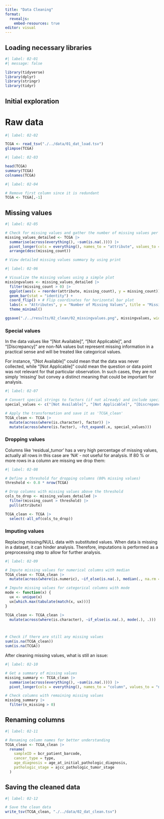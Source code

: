 ```yaml
---
title: "Data Cleaning"
format:
  revealjs:
    embed-resources: true
editor: visual
---
```


## Loading necessary libraries

```r
#| label: 02-01
#| message: false

library(tidyverse)
library(dplyr)
library(stringr)
library(tidyr)
```

## Initial exploration

# Raw data

```r
#| label: 02-02

TCGA <- read_tsv("./../data/01_dat_load.tsv")
glimpse(TCGA)
```

```r
#| label: 02-03

head(TCGA)
summary(TCGA)
colnames(TCGA)
```

```r
#| label: 02-04

# Remove first column since it is redundant
TCGA <- TCGA[,-1]
```

## Missing values

```r
#| label: 02-05

# Check for missing values and gather the number of missing values per column
missing_values_detailed <- TCGA |> 
  summarise(across(everything(), ~sum(is.na(.)))) |> 
  pivot_longer(cols = everything(), names_to = "attribute", values_to = "missing_count") |> 
  arrange(desc(missing_count))

# View detailed missing values summary by using print
```

```r
#| label: 02-06

# Visualize the missing values using a simple plot
missingvalues <- missing_values_detailed |> 
  filter(missing_count > 0) |> 
  ggplot(aes(x = reorder(attribute, missing_count), y = missing_count)) +
  geom_bar(stat = "identity") +
  coord_flip() + # Flip coordinates for horizontal bar plot
  labs(x = "Attributes", y = "Number of Missing Values", title = "Missing Values per Attribute") +
  theme_minimal()

ggsave("./../results/02_clean/02_missingvalues.png", missingvalues, width = 10, height = 6)
```

### Special values

In the data values like "\[Not Available\]", "\[Not Applicable\]", and "\[Discrepancy\]" are non-NA values but represent missing information in a practical sense and will be treated like categorical values.

For instance, "\[Not Available\]" could mean that the data was never collected, while "\[Not Applicable\]" could mean the question or data point was not relevant for that particular observation. In such cases, they are not simply 'missing' but convey a distinct meaning that could be important for analysis.

```r
#| label: 02-07

# Convert special strings to factors (if not already) and include special values as levels
special_values <- c("[Not Available]", "[Not Applicable]", "[Discrepancy]", "[Not Evaluated]", "[Unknown]")

# Apply the transformation and save it as 'TCGA_clean'
TCGA_clean <- TCGA |> 
  mutate(across(where(is.character), factor)) |> 
  mutate(across(where(is.factor), ~fct_expand(.x, special_values)))

```

### Dropping values

Columns like 'residual_tumor' has a very high percentage of missing values, actually all rows in this case are 'NA' - not useful for analysis. If 80 % or more rows in a column are missing we drop them:

```r
#| label: 02-08

# Define a threshold for dropping columns (80% missing values)
threshold <- 0.8 * nrow(TCGA)

# Drop columns with missing values above the threshold
cols_to_drop <- missing_values_detailed |> 
  filter(missing_count > threshold) |> 
  pull(attribute)

TCGA_clean <- TCGA |> 
  select(-all_of(cols_to_drop))
```

### Imputing values

Replacing missing/NULL data with substituted values. When data is missing in a dataset, it can hinder analysis. Therefore, imputations is performed as a preprocessing step to allow for further analysis.

```r
#| label: 02-09

# Impute missing values for numerical columns with median
TCGA_clean <- TCGA_clean |> 
  mutate(across(where(is.numeric), ~if_else(is.na(.), median(., na.rm = TRUE), .)))

# Impute missing values for categorical columns with mode
mode <- function(x) {
  ux <- unique(x)
  ux[which.max(tabulate(match(x, ux)))]
}

TCGA_clean <- TCGA_clean |> 
  mutate(across(where(is.character), ~if_else(is.na(.), mode(.), .)))



# Check if there are still any missing values
sum(is.na(TCGA_clean))
sum(is.na(TCGA))
```

After cleaning missing values, what is still an issue:

```r
#| label: 02-10

# Get a summary of missing values
missing_summary <- TCGA_clean |> 
  summarise(across(everything(), ~sum(is.na(.)))) |> 
  pivot_longer(cols = everything(), names_to = "column", values_to = "n_missing")

# Check columns with remaining missing values
missing_summary |> 
  filter(n_missing > 0)

```

## Renaming columns

```r
#| label: 02-11

# Renaming column names for better understanding
TCGA_clean <- TCGA_clean |> 
  rename(
    sampleID = bcr_patient_barcode,
    cancer_type = type,
    age_diagnosis = age_at_initial_pathologic_diagnosis,
    pathologic_stage = ajcc_pathologic_tumor_stage
  )
```

## Saving the cleaned data

```r
#| label: 02-12

# Save the clean data
write_tsv(TCGA_clean, "./../data/02_dat_clean.tsv")
```
